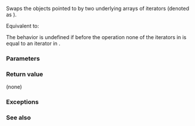 {{title|iter_swap{{small|(ranges::adjacent_view::''iterator'')}}}}
{{cpp/ranges/adjacent_view/navbar}}

{{dcl begin}}
{{dcl|since=c++23|
friend constexpr void iter_swap( const /*iterator*/&amp; x, const /*iterator*/&amp; y )
    noexcept( /*see below*/ )
        requires std::indirectly_swappable&lt;ranges::iterator_t&lt;Base&gt;&gt;;
}}
{{dcl end}}

Swaps the objects pointed to by two underlying arrays of iterators (denoted as {{rlpi|/#Data members|current_}}).

Equivalent to: 
{{source|1=
for (std::size_t i{}; i != N; ++i)
{
    std::ranges::iter_swap(x.current_[i], y.current_[i]);
}
}}

The behavior is undefined if before the operation none of the iterators in {{c|x.current_}} is equal to an iterator in {{c|y.current_}}.

{{cpp/hidden friend|{{tt|adjacent_view::''iterator''&lt;Const&gt;}}}}

===Parameters===
{{par begin}}
{{par|x, y|iterators}}
{{par end}}

===Return value===
(none)

===Exceptions===
{{noexcept|std::ranges::iter_swap(declval&lt;ranges::iterator_t&lt;Base&gt;&gt;(),
                                declval&lt;ranges::iterator_t&lt;Base&gt;&gt;())}}

===See also===
{{dsc begin}}
{{dsc inc|cpp/iterator/ranges/dsc iter swap}}
{{dsc inc|cpp/algorithm/dsc iter swap}}
{{dsc end}}

{{langlinks|es|ja|ru|zh}}